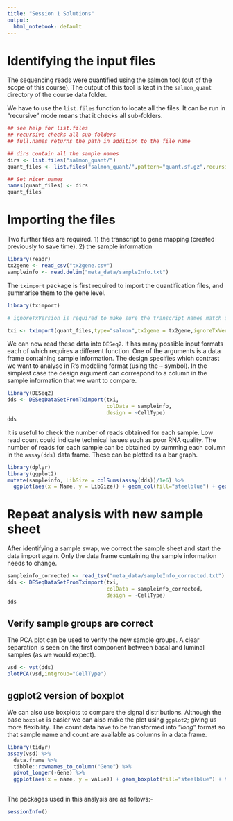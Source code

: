 ```yaml
---
title: "Session 1 Solutions"
output:
  html_notebook: default
---
```


# Identifying the input files

The sequencing reads were quantified using the salmon tool (out of the scope of this course). The output of this tool is kept in the `salmon_quant` directory of the course data folder.

We have to use the `list.files` function to locate all the files. It can be run in "recursive" mode means that it checks all sub-folders.

```r
## see help for list.files
## recursive checks all sub-folders
## full.names returns the path in addition to the file name

## dirs contain all the sample names
dirs <- list.files("salmon_quant/")
quant_files <- list.files("salmon_quant/",pattern="quant.sf.gz",recursive = TRUE,full.names = TRUE)

## Set nicer names
names(quant_files) <- dirs
quant_files
```

# Importing the files

Two further files are required. 1) the transcript to gene mapping (created previously to save time). 2) the sample information

```r
library(readr)
tx2gene <- read_csv("tx2gene.csv")
sampleinfo <- read.delim("meta_data/sampleInfo.txt")
```

The `tximport` package is first required to import the quantification files, and summarise them to the gene level.

```r
library(tximport)

# ignoreTxVersion is required to make sure the transcript names match up

txi <- tximport(quant_files,type="salmon",tx2gene = tx2gene,ignoreTxVersion = TRUE)
```

We can now read these data into `DESeq2`. It has many possible input formats each of which requires a different function. One of the arguments is a data frame containing sample information. The design specifies which contrast we want to analyse in R's modeling format (using the `~` symbol). In the simplest case the design argument can correspond to a column in the sample information that we want to compare.

```r
library(DESeq2)
dds <- DESeqDataSetFromTximport(txi, 
                                colData = sampleinfo,
                                design = ~CellType)
dds
```


It is useful to check the number of reads obtained for each sample. Low read count could indicate technical issues such as poor RNA quality. The number of reads for each sample can be obtained by summing each column in the `assay(dds)` data frame. These can be plotted as a bar graph.

```r
library(dplyr)
library(ggplot2)
mutate(sampleinfo, LibSize = colSums(assay(dds))/1e6) %>% 
  ggplot(aes(x = Name, y = LibSize)) + geom_col(fill="steelblue") + geom_hline(yintercept = 20,col="red",lty=2)
```

# Repeat analysis with new sample sheet

After identifying a sample swap, we correct the sample sheet and start the data import again. Only the data frame containing the sample information needs to change.

```r
sampleinfo_corrected <- read_tsv("meta_data/sampleInfo_corrected.txt")
dds <- DESeqDataSetFromTximport(txi, 
                                colData = sampleinfo_corrected,
                                design = ~CellType)
dds
```

## Verify sample groups are correct

The PCA plot can be used to verify the new sample groups. A clear separation is seen on the first component between basal and luminal samples (as we would expect).

```r
vsd <- vst(dds)
plotPCA(vsd,intgroup="CellType")
```

## ggplot2 version of boxplot

We can also use boxplots to compare the signal distributions. Although the base `boxplot` is easier we can also make the plot using `ggplot2`; giving us more flexibility. The count data have to be transformed into "*long*" format so that sample name and count are available as columns in a data frame.

```r
library(tidyr)
assay(vsd) %>% 
  data.frame %>% 
  tibble::rownames_to_column("Gene") %>% 
  pivot_longer(-Gene) %>% 
  ggplot(aes(x = name, y = value)) + geom_boxplot(fill="steelblue") + theme(axis.text.x.bottom = element_text(angle=90))
  
```
The packages used in this analysis are as follows:-

```r
sessionInfo()
```

